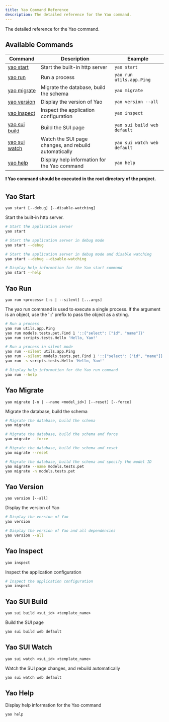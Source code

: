 ```yaml
---
title: Yao Command Reference
description: The detailed reference for the Yao command.
---
```


The detailed reference for the Yao command.

## Available Commands

| Command                         | Description                                           | Example                     |
| ------------------------------- | ----------------------------------------------------- | --------------------------- |
| [yao start](#yao-start)         | Start the built-in http server                        | `yao start`                 |
| [yao run](#yao-run)             | Run a process                                         | `yao run utils.app.Ping`    |
| [yao migrate](#yao-migrate)     | Migrate the database, build the schema                | `yao migrate`               |
| [yao version](#yao-version)     | Display the version of Yao                            | `yao version --all`         |
| [yao inspect](#yao-inspect)     | Inspect the application configuration                 | `yao inspect`               |
| [yao sui build](#yao-sui-build) | Build the SUI page                                    | `yao sui build web default` |
| [yao sui watch](#yao-sui-watch) | Watch the SUI page changes, and rebuild automatically | `yao sui watch web default` |
| [yao help](#yao-help)           | Display help information for the Yao command          | `yao help`                  |

**❗ Yao command should be executed in the root directory of the project.**

## Yao Start

`yao start [--debug] [--disable-watching]`

Start the built-in http server.

```bash
# Start the application server
yao start

# Start the application server in debug mode
yao start --debug

# Start the application server in debug mode and disable watching
yao start --debug --disable-watching

# Display help information for the Yao start command
yao start --help
```

## Yao Run

`yao run <process> [-s | --silent] [...args]`

The yao run command is used to execute a single process. If the argument is an object, use the '::' prefix to pass the object as a string.

```bash
# Run a process
yao run utils.app.Ping
yao run models.tests.pet.Find 1 '::{"select": ["id", "name"]}'
yao run scripts.tests.Hello 'Hello, Yao!'

# Run a process in silent mode
yao run --silent utils.app.Ping
yao run --silent models.tests.pet.Find 1 '::{"select": ["id", "name"]}'
yao run -s scripts.tests.Hello 'Hello, Yao!'

# Display help information for the Yao run command
yao run --help
```

## Yao Migrate

`yao migrate [-n | --name <model_id>] [--reset] [--force]`

Migrate the database, build the schema

```bash
# Migrate the database, build the schema
yao migrate

# Migrate the database, build the schema and force
yao migrate --force

# Migrate the database, build the schema and reset
yao migrate --reset

# Migrate the database, build the schema and specify the model ID
yao migrate --name models.tests.pet
yao migrate -n models.tests.pet
```

## Yao Version

`yao version [--all]`

Display the version of Yao

```bash
# Display the version of Yao
yao version

# Display the version of Yao and all dependencies
yao version --all
```

## Yao Inspect

`yao inspect`

Inspect the application configuration

```bash
# Inspect the application configuration
yao inspect
```

## Yao SUI Build

`yao sui build <sui_id> <template_name>`

Build the SUI page

```bash
yao sui build web default
```

## Yao SUI Watch

`yao sui watch <sui_id> <template_name>`

Watch the SUI page changes, and rebuild automatically

```bash
yao sui watch web default
```

## Yao Help

Display help information for the Yao command

```bash
yao help
```
